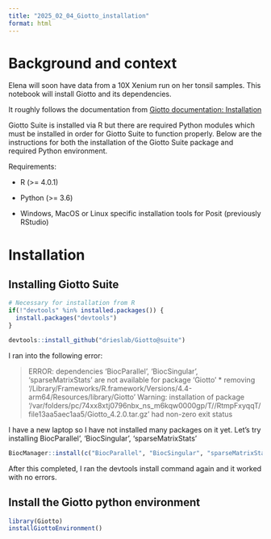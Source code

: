 ```yaml
---
title: "2025_02_04_Giotto_installation"
format: html
---
```


# Background and context

Elena will soon have data from a 10X Xenium run on her tonsil samples. This notebook will install Giotto and its dependencies.

It roughly follows the documentation from [Giotto documentation: Installation](https://giottosuite.readthedocs.io/en/latest/subsections/datasets/installation_04122023.html)

Giotto Suite is installed via R but there are required Python modules which must be installed in order for Giotto Suite to function properly. Below are the instructions for both the installation of the Giotto Suite package and required Python environment.

Requirements:

-   R (\>= 4.0.1)

-   Python (\>= 3.6)

-   Windows, MacOS or Linux specific installation tools for Posit (previously RStudio)

# Installation

## Installing Giotto Suite

```r
# Necessary for installation from R
if(!"devtools" %in% installed.packages()) {
  install.packages("devtools")
}

devtools::install_github("drieslab/Giotto@suite")
```

I ran into the following error:

> ERROR: dependencies ‘BiocParallel’, ‘BiocSingular’, ‘sparseMatrixStats’ are not available for package ‘Giotto’ \* removing ‘/Library/Frameworks/R.framework/Versions/4.4-arm64/Resources/library/Giotto’ Warning: installation of package ‘/var/folders/pc/74xx8xtj0796nbx_ns_m6kqw0000gp/T//RtmpFxyqqT/file13aa5aec1aa5/Giotto_4.2.0.tar.gz’ had non-zero exit status

I have a new laptop so I have not installed many packages on it yet. Let's try installing BiocParallel’, ‘BiocSingular’, ‘sparseMatrixStats’

```r
BiocManager::install(c("BiocParallel", "BiocSingular", "sparseMatrixStats"))
```

After this completed, I ran the devtools install command again and it worked with no errors.

## Install the Giotto python environment

```r
library(Giotto)
installGiottoEnvironment()
```
